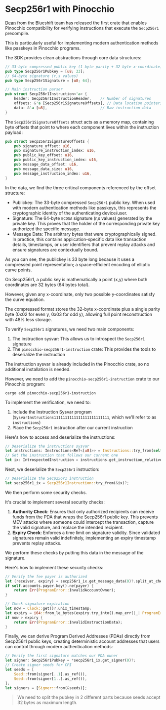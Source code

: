 
# Secp256r1 with Pinocchio

[Dean](https://x.com/deanmlittle) from the Blueshift team has released the first crate that enables Pinocchio compatibility for verifying instructions that execute the `Secp256r1` precompile.

This is particularly useful for implementing modern authentication methods like passkeys in Pinocchio programs.

<ArticleSection name="Introduction" id="introduction" level="h2" />

The SDK provides clean abstractions through core data structures:

```rust
// 33-byte compressed public key (1 byte parity + 32 byte x-coordinate)
pub type Secp256r1Pubkey = [u8; 33];
// 64-byte signature (r,s values)
pub type Secp256r1Signature = [u8; 64];

// Main instruction parser
pub struct Secp256r1Instruction<'a> {
    header: Secp256r1InstructionHeader,    // Number of signatures
    offsets: &'a [Secp256r1SignatureOffsets], // Data location pointers
    data: &'a [u8],                        // Raw instruction data
}
```

The `Secp256r1SignatureOffsets` struct acts as a memory map, containing byte offsets that point to where each component lives within the instruction payload:

```rust
pub struct Secp256r1SignatureOffsets {
    pub signature_offset: u16,
    pub signature_instruction_index: u16,
    pub public_key_offset: u16,
    pub public_key_instruction_index: u16,
    pub message_data_offset: u16,
    pub message_data_size: u16,
    pub message_instruction_index: u16,
}
```

In the data, we find the three critical components referenced by the offset structure:
- Publickey: The 33-byte compressed `Secp256r1` public key. When used with modern authentication methods like passkeys, this represents the cryptographic identity of the authenticating device/user.
- Signature: The 64-byte `ECDSA` signature (r,s values) generated by the private key. This proves that the holder of the corresponding private key authorized the specific message.
- Message Data: The arbitrary bytes that were cryptographically signed. In practice, this contains application-specific data like transaction details, timestamps, or user identifiers that prevent replay attacks and ensure signatures are contextually bound.

As you can see, the publickey is 33 byte long because it uses a compressed point representation; a space-efficient encoding of elliptic curve points. 

On Secp256r1, a public key is mathematically a point (x,y) where both coordinates are 32 bytes (64 bytes total).

However, given any x-coordinate, only two possible y-coordinates satisfy the curve equation. 

The compressed format stores the 32-byte x-coordinate plus a single parity byte (0x02 for even y, 0x03 for odd y), allowing full point reconstruction with 48% less storage.

<ArticleSection name="Implementation" id="implementation" level="h2" />

To verify `Secp256r1` signatures, we need two main components:
1. The instruction sysvar: This allows us to introspect the `Secp256r1` signature
2. The `pinocchio-secp256r1-instruction` crate: This provides the tools to deserialize the instruction

The instruction sysvar is already included in the Pinocchio crate, so no additional installation is needed. 

However, we need to add the `pinocchio-secp256r1-instruction` crate to our Pinocchio program:

```
cargo add pinocchio-secp256r1-instruction
```

To implement the verification, we need to:
1. Include the Instruction Sysvar program (`Sysvar1nstructions1111111111111111111111111`, which we'll refer to as `instructions`)
2. Place the `Secp256r1` instruction after our current instruction

Here's how to access and deserialize the instructions:

```rust
// Deserialize the instructions sysvar
let instructions: Instructions<Ref<[u8]>> = Instructions::try_from(self.accounts.instructions)?;
// Get the instruction that follows our current one
let ix: IntrospectedInstruction = instructions.get_instruction_relative(1)?;
```

Next, we deserialize the `Secp256r1` instruction:

```rust
// Deserialize the Secp256r1 instruction
let secp256r1_ix = Secp256r1Instruction::try_from(&ix)?;
```

We then perform some security checks.

It's crucial to implement several security checks:
1. **Authority Check**: Ensures that only authorized recipients can receive funds from the PDA that wraps the Secp256r1 public key. This prevents MEV attacks where someone could intercept the transaction, capture the valid signature, and replace the intended recipient.
2. **Expiry Check**: Enforces a time limit on signature validity. Since validated signatures remain valid indefinitely, implementing an expiry timestamp prevents replay attacks.

We perform these checks by putting this data in the message of the signature.

Here's how to implement these security checks:

```rust
// Verify the fee payer is authorized
let (receiver, expiry) = secp256r1_ix.get_message_data(0)?.split_at_checked(32).ok_or(ProgramError::InvalidInstructionData)?;
if self.accounts.payer.key().ne(payer) {
    return Err(ProgramError::InvalidAccountOwner);
}

// Check signature expiration
let now = Clock::get()?.unix_timestamp;
let expiry = i64::from_le_bytes(expiry.try_into().map_err(|_| ProgramError::InvalidInstructionData)?);
if now > expiry {
    return Err(ProgramError::InvalidInstructionData);
}
```

Finally, we can derive Program Derived Addresses (PDAs) directly from Secp256r1 public keys, creating deterministic account addresses that users can control through modern authentication methods:

```rust
// Verify the first signature matches our PDA owner
let signer: Secp256r1Pubkey = *secp256r1_ix.get_signer(0)?;
// Create signer seeds for CPI
let seeds = [
    Seed::from(signer[..1].as_ref()),
    Seed::from(signer[1..].as_ref()),
];
let signers = [Signer::from(&seeds)];
```

> We need to split the pubkey in 2 different parts because seeds accept 32 bytes as maximum length.

